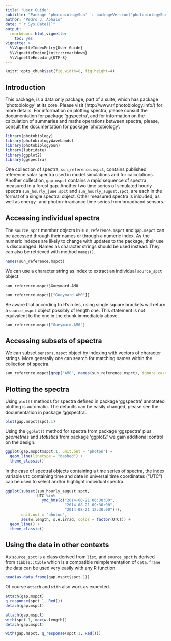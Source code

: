 ```yaml
---
title: "User Guide"
subtitle: "Package 'photobiologySun' `r packageVersion('photobiologySun')` "
author: "Pedro J. Aphalo"
date: "`r Sys.Date()`"
output: 
  rmarkdown::html_vignette:
    toc: yes
vignette: >
  %\VignetteIndexEntry{User Guide}
  %\VignetteEngine{knitr::rmarkdown}
  %\VignetteEncoding{UTF-8}
---
```


```r
knitr::opts_chunk$set(fig.width=8, fig.height=4)
```


## Introduction

This package, is a data only package, part of a suite, which has package 
'photobiology' at its core. Please visit (http://www.r4photobiology.info/) 
for more details. For information on plotting spectra, please consult the 
documentation for package 'ggspectra', and for information on the calculation 
of summaries and maths operations between spectra, please, consult the 
documentation for package 'photobiology'.

```r
library(photobiology)
library(photobiologyWavebands)
library(photobiologySun)
library(lubridate)
library(ggplot2)
library(ggspectra)
```

One collection of spectra, `sun_reference.mspct`, contains published reference solar spectra used in model simulations and for calculations. Another collection, `gap.mspct` contains a rapid sequence of spectra measured in a forest gap. Another two
time series of simulated hourly spectra `sun_hourly_june.spct` and `sun_hourly_august.spct`, are each in the format of a single spectral object. Other measured spectra is inlcuded, as well as energy- and photon-irradiance time series from broadband sensors.

## Accessing individual spectra

The `source_spct` member objects in `sun_reference.mspct`  and `gap.mspct` can be accessed through their
names or through a numeric index. As the numeric indexes are likely to change 
with updates to the package, their use is discouraged. Names as character
strings should be used instead. They can also be retrieved with method `names()`.

```r
names(sun_reference.mspct)
```

We can use a character string as index to extract an individual `source_spct`
object.

```r
sun_reference.mspct$Gueymard.AM0
```

```r
sun_reference.mspct[["Gueymard.AM0"]]
```

Be aware that according to R's rules, using single square brackets will return
a `source_mspct` object possibly of length one. This statement is not equivalent
to the one in the chunk immediately above.

```r
sun_reference.mspct["Gueymard.AM0"]
```

## Accessing subsets of spectra

We can subset `sensors.mspct` object by indexing with vectors of character strings. More generally one can search for matching names within the collection of spectra.

```r
sun_reference.mspct[grep("AM0", names(sun_reference.mspct), ignore.case = TRUE)]
```

## Plotting the spectra

Using `plot()` methods for spectra defined in package 'ggspectra' annotated plotting is automatic. The defaults can be easily changed, please see the documentation
in package 'ggspectra'.

```r
plot(gap.mspct$spct.1)
```

Using the `ggplot()` method for spectra from package 'ggspectra' plus _geometries_
and _statistics_ from package 'ggplot2' we gain additional control on the design.

```r
ggplot(gap.mspct$spct.1, unit.out = "photon") +
  geom_line(linetype = "dashed") +
  theme_classic()
```

In the case of spectral objects containing a time series of spectra, the index variable `UTC` containing time and date in universal time coordinates ("UTC") can be used to select and/or highlight individual spectra.

```r
ggplot(subset(sun_hourly_august.spct, 
              UTC %in% 
                ymd_hms(c("2014-08-21 06:30:00",
                          "2014-08-21 09:30:00",
                          "2014-08-21 12:30:00"))),
       unit.out = "photon",
       aes(w.length, s.e.irrad, color = factor(UTC))) +
  geom_line() +
  theme_classic()
```

## Using the data in other contexts

As `source_spct` is a class derived from `list`, and `source_spct` is derived from
`tibble::tible` which is a compatible reimplementation of `data.frame` the
data can be used very easily with any R function.

```r
head(as.data.frame(gap.mspct$spct.1))
```

Of course `attach` and `with` also work as expected.
```r
attach(gap.mspct)
q_response(spct.1, Red())
detach(gap.mspct)
```

```r
attach(gap.mspct)
with(spct.1, max(w.length))
detach(gap.mspct)
```

```r
with(gap.mspct, q_response(spct.1, Red()))
```
